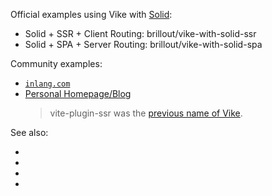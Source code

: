 
<UseIntegrationPackageHint uiFrameworkName="Solid" />

Official examples using Vike with [Solid](https://www.solidjs.com/):
 - Solid + SSR + Client Routing: <Github>brillout/vike-with-solid-ssr</Github>
 - Solid + SPA + Server Routing: <Github>brillout/vike-with-solid-spa</Github>

Community examples:
 - [`inlang.com`](https://github.com/inlang/monorepo/tree/main/inlang/source-code/website)
 - [Personal Homepage/Blog](https://github.com/vchirikov/vite-plugin-ssr-solidjs-blog-example)
   > vite-plugin-ssr was the [previous name of Vike](https://vite-plugin-ssr.com/vike).

See also:
 - <Link href="/client-routing" />
 - <Link href="/server-routing" />
 - <Link href="/render-modes#ssr" />
 - <Link href="/render-modes#spa" />
